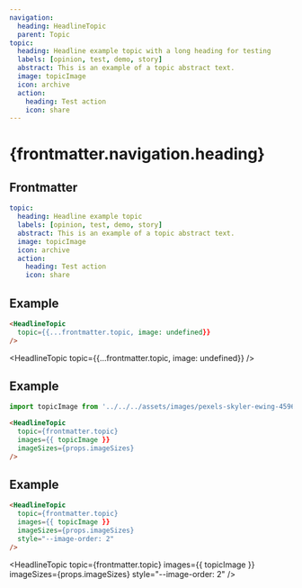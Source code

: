```yaml
---
navigation:
  heading: HeadlineTopic
  parent: Topic
topic:
  heading: Headline example topic with a long heading for testing
  labels: [opinion, test, demo, story]
  abstract: This is an example of a topic abstract text.
  image: topicImage
  icon: archive
  action:
    heading: Test action
    icon: share
---
```


# {frontmatter.navigation.heading}
## Frontmatter
```yaml
topic:
  heading: Headline example topic
  labels: [opinion, test, demo, story]
  abstract: This is an example of a topic abstract text.
  image: topicImage
  icon: archive
  action:
    heading: Test action
    icon: share
```

## Example
```html
<HeadlineTopic
  topic={{...frontmatter.topic, image: undefined}}
/>
```
<HeadlineTopic
  topic={{...frontmatter.topic, image: undefined}}
/>

## Example
```js
import topicImage from '../../../assets/images/pexels-skyler-ewing-4596712.jpg'
```
```html
<HeadlineTopic
  topic={frontmatter.topic}
  images={{ topicImage }}
  imageSizes={props.imageSizes}
/>
```
<div class="container-full">
  <HeadlineTopic
    topic={frontmatter.topic}
    images={{ topicImage }}
    imageSizes={props.imageSizes}
  />
</div>

## Example
```html
<HeadlineTopic
  topic={frontmatter.topic}
  images={{ topicImage }}
  imageSizes={props.imageSizes}
  style="--image-order: 2"
/>
```
<HeadlineTopic
  topic={frontmatter.topic}
  images={{ topicImage }}
  imageSizes={props.imageSizes}
  style="--image-order: 2"
/>
